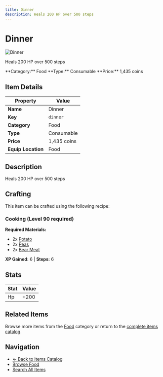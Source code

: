 ```yaml
---
title: Dinner
description: Heals 200 HP over 500 steps
---
```


# Dinner

<div className="flex items-start gap-6 mb-8">
  <div className="flex-shrink-0">
    <img src="/assets/resources/cooking/dinner.png" alt="Dinner" className="w-24 h-24 border rounded-lg" />
  </div>
  <div className="flex-1">
    <div className="space-y-2">
      <p className="text-lg text-muted-foreground">Heals 200 HP over 500 steps</p>
      <div className="flex flex-wrap gap-4 text-sm">
        <span className="px-2 py-1 bg-blue-100 dark:bg-blue-900 rounded-md">
          **Category:** Food
        </span>
        <span className="px-2 py-1 bg-green-100 dark:bg-green-900 rounded-md">
          **Type:** Consumable
        </span>
        <span className="px-2 py-1 bg-yellow-100 dark:bg-yellow-900 rounded-md">
          **Price:** 1,435 coins
        </span>
      </div>
    </div>
  </div>
</div>

## Item Details

| Property | Value |
|----------|-------|
| **Name** | Dinner |
| **Key** | `dinner` |
| **Category** | Food |
| **Type** | Consumable |
| **Price** | 1,435 coins |
| **Equip Location** | Food |

## Description

Heals 200 HP over 500 steps


## Crafting

This item can be crafted using the following recipe:

### Cooking (Level 90 required)

**Required Materials:**
- 2x [Potato](/docs/resources/individual/potato)
- 2x [Peas](/docs/resources/individual/peas)
- 2x [Bear Meat](/docs/resources/individual/bear_meat)

**XP Gained:** 6 | **Steps:** 6

## Stats

| Stat | Value |
|------|-------|
| Hp | +200 |


## Related Items

Browse more items from the [Food](/docs/items#food) category or return to the [complete items catalog](/docs/items).

## Navigation

- [← Back to Items Catalog](/docs/items)
- [Browse Food](/docs/items#food)
- [Search All Items](/search)
